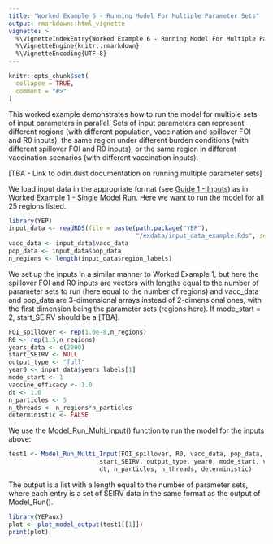 ```yaml
---
title: "Worked Example 6 - Running Model For Multiple Parameter Sets"
output: rmarkdown::html_vignette
vignette: >
  %\VignetteIndexEntry{Worked Example 6 - Running Model For Multiple Parameter Sets}
  %\VignetteEngine{knitr::rmarkdown}
  %\VignetteEncoding{UTF-8}
---
```


```r
knitr::opts_chunk$set(
  collapse = TRUE,
  comment = "#>"
)
```

This worked example demonstrates how to run the model for multiple sets of input parameters in parallel. Sets of input parameters can represent different regions (with different population, vaccination and spillover FOI and R0 inputs), the same region under different burden conditions (with different spillover FOI and R0 inputs), or the same region in different vaccination scenarios (with different vaccination inputs).

[TBA - Link to odin.dust documentation on running multiple parameter sets]

We load input data in the appropriate format (see [Guide 1 - Inputs](https://mrc-ide.github.io/YEP/articles/CGuideAInputs.html)) as in [Worked Example 1 - Single Model Run](https://mrc-ide.github.io/YEP/articles/BWorkedExampleAModelRun.html). Here we want to run the model for all 25 regions listed.

```r
library(YEP)
input_data <- readRDS(file = paste(path.package("YEP"), 
                                   "/exdata/input_data_example.Rds", sep = ""))
vacc_data <- input_data$vacc_data
pop_data <- input_data$pop_data 
n_regions <- length(input_data$region_labels)
```

We set up the inputs in a similar manner to Worked Example 1, but here the spillover FOI and R0 inputs are vectors with lengths equal to the number of parameter sets to run (here equal to the number of regions) and vacc_data and pop_data are 3-dimensional arrays instead of 2-dimensional ones, with the first dimension being the parameter sets (regions here). If mode_start = 2, start_SEIRV should be a [TBA].

```r
FOI_spillover <- rep(1.0e-8,n_regions)
R0 <- rep(1.5,n_regions)
years_data <- c(2000)
start_SEIRV <- NULL   
output_type <- "full"      
year0 <- input_data$years_labels[1]
mode_start <- 1  
vaccine_efficacy <- 1.0    
dt <- 1.0            
n_particles <- 5    
n_threads <- n_regions*n_particles 
deterministic <- FALSE
```

We use the Model_Run_Multi_Input() function to run the model for the inputs above:

```r
test1 <- Model_Run_Multi_Input(FOI_spillover, R0, vacc_data, pop_data, years_data,
                         start_SEIRV, output_type, year0, mode_start, vaccine_efficacy, 
                         dt, n_particles, n_threads, deterministic)
```

The output is a list with a length equal to the number of parameter sets, where each entry is a set of SEIRV data in the same format as the output of Model_Run().

```r
library(YEPaux)
plot <- plot_model_output(test1[[1]])
print(plot)
```
